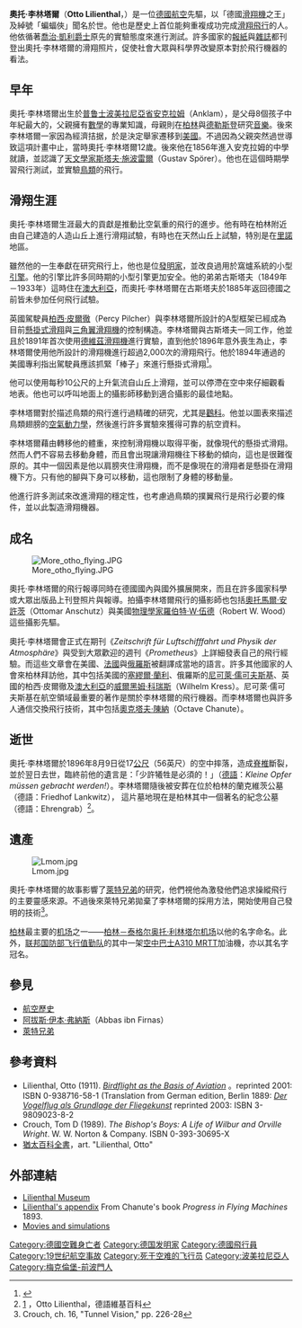 {{Infobox Person
|name          = 奧托·李林塔爾
|image         = otto-lilienthal.jpg
|image_size    = 200px
|caption       = Otto Lilienthal
|birth_name    = 
|birth_date    = 1848年5月23日 
|birth_place   = {{flagicon|普魯士|1803}} [[普魯士王國|普魯士]][[波美拉尼亞省_(普魯士)|波美拉尼亞省]][[安克拉姆|安克拉姆]]
|death_date    = 1896年8月10日 
|death_place   = {{flagicon|Germany|empire}} [[德意志帝國|德國]][[普魯士王國|普魯士]][[布蘭登堡省|布蘭登堡省]][[柏林|柏林]]
|death_cause   = 
|resting_place = 
|resting_place_coordinates = 
|residence     = 
|nationality   = {{flag|German Empire}}
|other_names   = 
|known_for     = [[滑翔|滑翔]]
|education     = 
|employer      = 
|occupation    = 
|home_town     = 
|title         = 
|salary        = 
|networth      = 
|height        = 
|weight        = 
|term          = 
|predecessor   = 
|successor     = 
|party         = 
|boards        = 
|religion      = 
|spouse        = 
|partner       = 
|children      = 
|parents       = 
|relatives     = 
|signature     = 
|website       = 
|footnotes     = 
}}
'''奧托·李林塔爾'''（'''Otto Lilienthal'''，{{bd|1848年|5月23日|1896年|8月10日|catIdx=Lilienthal, Otto}}）是一位[[德國|德國]][[航空|航空]]先驅，以「德國[[滑翔機|滑翔機]]之王」及綽號「蝙蝠俠」聞名於世。他也是歷史上首位能夠重複成功完成[[滑翔飛行|滑翔飛行]]的人。他依循著[[喬治·凱利爵士|喬治·凱利爵士]]原先的實驗態度來進行測試。許多國家的[[報紙|報紙]]與[[雜誌|雜誌]]都刊登出奧托·李林塔爾的滑翔照片，促使社會大眾與科學界改變原本對於飛行機器的看法。

== 早年 ==
奧托·李林塔爾出生於[[普鲁士|普鲁士]][[波美拉尼亞省_(普魯士)|波美拉尼亞省]][[安克拉姆|安克拉姆]]（Anklam），是父母8個孩子中年紀最大的，父親擁有[[數學|數學]]的專業知識，母親則在[[柏林|柏林]]與[[德勒斯登|德勒斯登]]研究[[音樂|音樂]]。後來李林塔爾一家因為經濟拮据，於是決定舉家遷移到[[美國|美國]]。不過因為父親突然過世導致這項計畫中止，當時奧托·李林塔爾12歲。後來他在1856年進入安克拉姆的中學就讀，並認識了[[天文學家|天文學家]][[斯塔夫·施波雷爾|斯塔夫·施波雷爾]]（Gustav Spörer）。他也在這個時期學習飛行測試，並實驗[[鳥類|鳥類]]的飛行。

== 滑翔生涯 ==
奧托·李林塔爾生涯最大的貢獻是推動比空氣重的飛行的進步。他有時在柏林附近由自己建造的人造山丘上進行滑翔試驗，有時也在天然山丘上試驗，特別是在[[里諾|里諾]]地區。

雖然他的一生奉獻在研究飛行上，他也是位[[發明家|發明家]]，並改良過用於窩爐系統的小型[[引擎|引擎]]。他的引擎比許多同時期的小型引擎更加安全。他的弟弟古斯塔夫（1849年－1933年）這時住在[[澳大利亞|澳大利亞]]，而奧托·李林塔爾在古斯塔夫於1885年返回德國之前皆未參加任何飛行試驗。

英國駕駛員[[柏西·皮爾徹|柏西·皮爾徹]]（Percy Pilcher）與李林塔爾所設計的A型框架已經成為目前[[懸掛式滑翔|懸掛式滑翔]]與[[三角翼滑翔機|三角翼滑翔機]]的控制構造。李林塔爾與古斯塔夫一同工作，他並且於1891年首次使用[[德維茲滑翔機|德維茲滑翔機]]進行實驗，直到他於1896年意外喪生為止，李林塔爾使用他所設計的滑翔機進行超過2,000次的滑翔飛行。他於1894年通過的美國專利指出駕駛員應該抓緊「棒子」來進行懸掛式滑翔<ref>{{Cite web |url=http://www.google.com/patents?id=10xzAAAAEBAJ&dq=544816 |title=FLYING-MACHINE OTTO LILIENTHAL |accessdate=2009-01-24 |archive-date=2020-05-15 |archive-url=https://web.archive.org/web/20200515224858/https://patents.google.com/patent/US544816?oq=544816 |dead-url=no }}</ref>。

他可以使用每秒10公尺的上升氣流自山丘上滑翔，並可以停滯在空中來仔細觀看地表。他也可以呼叫地面上的攝影師移動到適合攝影的最佳地點。

李林塔爾對於描述鳥類的飛行進行過精確的研究，尤其是[[鸛科|鸛科]]。他並以圖表來描述鳥類翅膀的[[空氣動力學|空氣動力學]]，然後進行許多實驗來獲得可靠的航空資料。

李林塔爾藉由轉移他的體重，來控制滑翔機以取得平衡，就像現代的懸掛式滑翔。然而人們不容易去移動身體，而且會出現讓滑翔機往下移動的傾向，這也是很難復原的。其中一個因素是他以肩膀夾住滑翔機，而不是像現在的滑翔者是懸掛在滑翔機下方。只有他的腳與下身可以移動，這也限制了身體的移動量。

他進行許多測試來改進滑翔的穩定性，也考慮過鳥類的撲翼飛行是飛行必要的條件，並以此製造滑翔機器。

== 成名 ==
[[File:More_otho_flying.JPG|thumb]]

奧托·李林塔爾的飛行報導同時在德國國內與國外擴展開來，而且在許多國家科學或大眾出版品上刊登照片與報導。拍攝李林塔爾飛行的攝影師也包括[[奧托馬爾·安許茨|奧托馬爾·安許茨]]（Ottomar Anschutz）與美國[[物理學家|物理學家]][[羅伯特·W·伍德|羅伯特·W·伍德]]（Robert W. Wood）這些攝影先驅。

奧托·李林塔爾會正式在期刊《''Zeitschrift für Luftschifffahrt und Physik der Atmosphäre''》與受到大眾歡迎的週刊《''Prometheus''》上詳細發表自己的飛行經驗。而這些文章會在美國、[[法國|法國]]與[[俄羅斯|俄羅斯]]被翻譯成當地的語言。許多其他國家的人會來柏林拜訪他，其中包括美國的[[塞繆爾·蘭利|塞繆爾·蘭利]]、俄羅斯的[[尼可萊·儒可夫斯基|尼可萊·儒可夫斯基]]、英國的柏西·皮爾徹及[[澳大利亞|澳大利亞]]的[[威爾黑姆·科瑞斯|威爾黑姆·科瑞斯]]（Wilhelm Kress）。尼可萊·儒可夫斯基在航空領域最重要的著作是關於李林塔爾的飛行機器。而李林塔爾也與許多人通信交換飛行技術，其中包括[[奧克塔夫·陳納|奧克塔夫·陳納]]（Octave Chanute）。

== 逝世 ==
奧托·李林塔爾於1896年8月9日從17[[公尺|公尺]]（56英尺）的空中摔落，造成[[脊椎|脊椎]]斷裂，並於翌日去世，臨終前他的遺言是：「少許犧牲是必須的！」（[[德語|德語]]：''Kleine Opfer müssen gebracht werden!''）。李林塔爾隨後被安葬在位於柏林的蘭克維茨公墓（德語：Friedhof Lankwitz）， 這片墓地現在是柏林其中一個著名的紀念公墓（德語：Ehrengrab）<ref name="Otto Lilienthal">[http://de.wikipedia.org/wiki/Otto_Lilienthal#Schriften] {{Wayback|url=http://de.wikipedia.org/wiki/Otto_Lilienthal#Schriften |date=20210223140422 }}，Otto Lilienthal，德語維基百科</ref>。

== 遺產 ==
[[File:Lmom.jpg|thumb]]

奧托·李林塔爾的故事影響了[[萊特兄弟|萊特兄弟]]的研究，他們視他為激發他們追求操縱飛行的主要靈感來源。不過後來萊特兄弟拋棄了李林塔爾的採用方法，開始使用自己發明的技術<ref> Crouch, ch. 16, "Tunnel Vision," pp. 226-28</ref>。

{{Cquote 2|在19世紀所有嘗試解決飛行問題的人當中，奧托·李林塔爾無疑是最重要的……沒錯，在他之前的數百年間人們已經嘗試過滑翔，而在19世紀中，凱利、斯賓塞、恩漢、穆蘭德與許多其他的人都在滑翔方面進行著輕微的努力，但是他們完全失敗，沒有結果。|[[維爾伯·萊特|維爾伯·萊特]]<ref>Aero Club of America Bulletin, Sept. 1912</ref>}}

[[柏林|柏林]]最主要的[[机场|机场]]之一——[[柏林－泰格尔奥托·利林塔尔机场|柏林－泰格尔奥托·利林塔尔机场]]以他的名字命名。此外，[[联邦国防部飞行值勤队|联邦国防部飞行值勤队]]的其中一架[[空中巴士A310_MRTT|空中巴士A310 MRTT]]加油機，亦以其名字冠名。

== 參見 ==
* [[航空歷史|航空歷史]]
* [[阿拔斯·伊本·弗納斯|阿拔斯·伊本·弗納斯]]（Abbas ibn Firnas）
* [[萊特兄弟|萊特兄弟]]

== 參考資料 ==
{{reflist}}

* Lilienthal, Otto (1911). [http://www.lilienthal-museum.de/olma/e6.htm ''Birdflight as the Basis of Aviation''] {{Wayback|url=http://www.lilienthal-museum.de/olma/e6.htm |date=20200808154240 }}。reprinted 2001: ISBN 0-938716-58-1 (Translation from German edition, Berlin 1889: [http://www.lilienthal-museum.de/olma/6.htm ''Der Vogelflug als Grundlage der Fliegekunst''] {{Wayback|url=http://www.lilienthal-museum.de/olma/6.htm |date=20200808154309 }} reprinted 2003: ISBN 3-9809023-8-2
* Crouch, Tom D (1989). ''The Bishop's Boys: A Life of Wilbur and Orville Wright''. W. W. Norton & Company. ISBN 0-393-30695-X
* [[猶太百科全書|猶太百科全書]]，art. "Lilienthal, Otto"


== 外部連結 ==
{{wikiquote}}
{{commons|Otto Lilienthal|Otto Lilienthal}}
* [http://www.lilienthal-museum.de/olma/c_muse.htm Lilienthal Museum] {{Wayback|url=http://www.lilienthal-museum.de/olma/c_muse.htm |date=20200808154238 }}
* [http://invention.psychology.msstate.edu/inventors/i/Lilienthal/library/Prog_Lilienthal_Flying.html Lilienthal's appendix] {{Wayback|url=http://invention.psychology.msstate.edu/inventors/i/Lilienthal/library/Prog_Lilienthal_Flying.html |date=20070705122850 }} From Chanute's book ''Progress in Flying Machines'' 1893.
* [https://web.archive.org/web/20060219041804/http://firstflight.open.ac.uk/liliienthal/lilienthal.html   Movies and simulations]
{{Authority control}}
{{DEFAULTSORT:Lilienthal, Otto}}

[[Category:德國空難身亡者|Category:德國空難身亡者]]
[[Category:德国发明家|Category:德国发明家]]
[[Category:德國飛行員|Category:德國飛行員]]
[[Category:19世纪航空事故|Category:19世纪航空事故]]
[[Category:死于空难的飞行员|Category:死于空难的飞行员]]
[[Category:波美拉尼亞人|Category:波美拉尼亞人]]
[[Category:梅克倫堡-前波門人|Category:梅克倫堡-前波門人]]